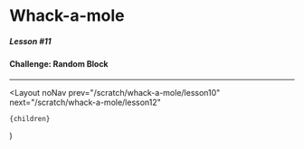 
# Whack-a-mole

##### Lesson #11

#### Challenge: Random Block

---

<YouTubeEmbed videoId="phzXI9yGRTU" />

  <Layout
    noNav
    prev="/scratch/whack-a-mole/lesson10"
    next="/scratch/whack-a-mole/lesson12"
  >
    {children}
  </Layout>
)
